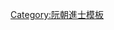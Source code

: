 {{Navbox
|name = 嗣德三十三年庚辰科庭試正副榜
|title = [[阮朝嗣德三十三年庚辰科貢士進士列表|嗣德三十三年（1880年）庚辰科庭試正副榜]]
|titlestyle = background-color:#FFD700;
|image =
|style = width:100%;text-align:center; 
|groupstyle = text-align:center; background-color:#FFD700;
|liststyle = text-align:center;
|state = {{{state<includeonly>|collapsed</includeonly>}}}

|group1 = 第二甲<br>勅賜進士出身<br>共1名
|list1 = '''[[阮廷揚]]'''

|group2 = 第三甲<br>勅賜同進士出身<br>共4名
|list2 = [[杜文心|杜文璦]] - [[呌能靜]] - [[阮文中 (嗣德進士)|阮文中]] - [[黃文槐]]

|group3 = 副榜<br>共5名
|list3 = [[潘文心|潘文璦]] - [[阮蔡恂]] - [[喬恭|喬　翼]] - [[陳紀 (阮朝)|陳　紀]] - [[范有用]]

|belowstyle = text-align: center; background-color:#FFD700;
|below='''前一科：[[Template:嗣德三十二年己卯科庭試正副榜|嗣德三十二年己卯科]]　'''·'''　後一科：[[Template:建福元年甲申恩科庭試正副榜|建福元年甲申恩科]]'''
}}
<noinclude>[[Category:嗣德三十三年庚辰科進士| ]]
[[Category:阮朝進士模板]]</noinclude>
